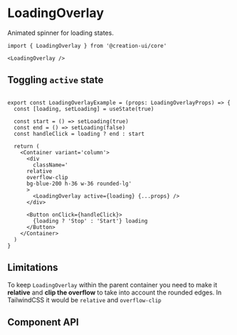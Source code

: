 
# LoadingOverlay

Animated spinner for loading states.

<PartOfCore />


```tsx copy
import { LoadingOverlay } from '@creation-ui/core'

<LoadingOverlay />
```

## Toggling `active` state

<LoadingOverlayExample />

```tsx copy

export const LoadingOverlayExample = (props: LoadingOverlayProps) => {
  const [loading, setLoading] = useState(true)

  const start = () => setLoading(true)
  const end = () => setLoading(false)
  const handleClick = loading ? end : start

  return (
    <Container variant='column'>
      <div
        className='
      relative
      overflow-clip
      bg-blue-200 h-36 w-36 rounded-lg'
      >
        <LoadingOverlay active={loading} {...props} />
      </div>

      <Button onClick={handleClick}>
        {loading ? 'Stop' : 'Start'} loading
      </Button>
    </Container>
  )
}
```
## Limitations

To keep `LoadingOverlay` within the parent container you need to make it **relative** and **clip the overflow** to take into account the rounded edges.
In TailwindCSS it would be `relative` and `overflow-clip`



## Component API

<PropsTable
  properties={properties}
  name='LoadingOverlay'
  description='LoadingOverlay component props'
/>

